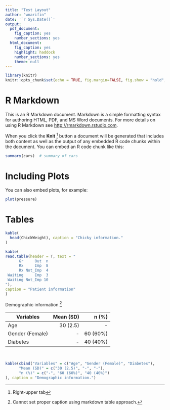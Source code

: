 ```yaml
---
title: "Test Layout"
author: "wnarifin"
date: '`r Sys.Date()`'
output:
  pdf_document:
    fig_caption: yes
    number_sections: yes
  html_document:
    fig_caption: yes
    highlight: haddock
    number_sections: yes
    theme: null
---
```


```r
library(knitr)
knitr::opts_chunk$set(echo = TRUE, fig.margin=FALSE, fig.show = "hold", fig.align = "center", out.width = "70%", fig.width = 6, fig.asp = 0.618)
```

# R Markdown

This is an R Markdown document. Markdown is a simple formatting syntax for authoring HTML, PDF, and MS Word documents. For more details on using R Markdown see <http://rmarkdown.rstudio.com>.

When you click the **Knit** ^[Right-upper tab] button a document will be generated that includes both content as well as the output of any embedded R code chunks within the document. You can embed an R code chunk like this:

```r
summary(cars)  # summary of cars
```

# Including Plots

You can also embed plots, for example:

```r
plot(pressure)
```

# Tables

```r
kable(
  head(ChickWeight), caption = "Chicky information."
)
```

```r
kable(
read.table(header = T, text = "
      Gr     Out  n
      Rx     Imp  8
      Rx Not_Imp  4
 Waiting     Imp  3
 Waiting Not_Imp 10                   
"),
caption = "Patient information"
)
```

Demographic information ^[Cannot set proper caption using markdown table approach.]

Variables | Mean (SD) | n (%)
--- | ---: | ---:
Age | 30 (2.5) | -
Gender (Female) | - | 60 (60%)
Diabetes | - | 40 (40%)
<br />

```r
kable(cbind("Variables" = c("Age", "Gender (Female)", "Diabetes"),
      "Mean (SD)" = c("30 (2.5)", "-", "-"),
      "n (%)" = c("-", "60 (60%)", "40 (40%)")
), caption = "Demographic information.")
```